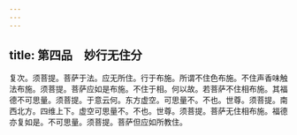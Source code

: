 ```yaml
---
---
---
```

title: 第四品　妙行无住分
---




复次。须菩提。菩萨于法。应无所住。行于布施。所谓不住色布施。不住声香味触法布施。须菩提。菩萨应如是布施。不住于相。何以故。若菩萨不住相布施。其福德不可思量。须菩提。于意云何。东方虚空。可思量不。不也。世尊。须菩提。南西北方。四维上下。虚空可思量不。不也。世尊。须菩提。菩萨无住相布施。福德亦复如是。不可思量。须菩提。菩萨但应如所教住。